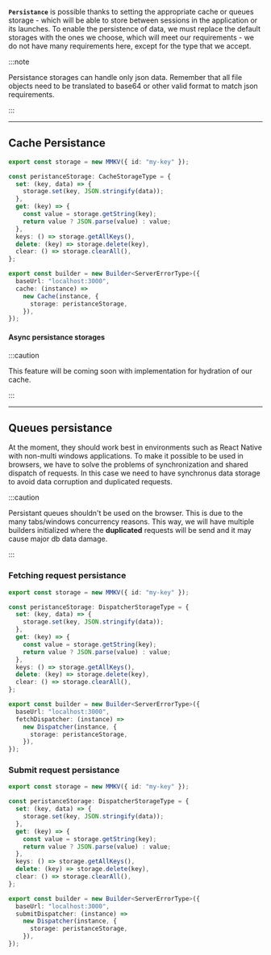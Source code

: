 **`Persistance`** is possible thanks to setting the appropriate cache or queues storage - which will be able to store
between sessions in the application or its launches. To enable the persistence of data, we must replace the default
storages with the ones we choose, which will meet our requirements - we do not have many requirements here, except for
the type that we accept.

:::note

Persistance storages can handle only json data. Remember that all file objects need to be translated to base64 or other
valid format to match json requirements.

:::

---

## Cache Persistance

```ts
export const storage = new MMKV({ id: "my-key" });

const peristanceStorage: CacheStorageType = {
  set: (key, data) => {
    storage.set(key, JSON.stringify(data));
  },
  get: (key) => {
    const value = storage.getString(key);
    return value ? JSON.parse(value) : value;
  },
  keys: () => storage.getAllKeys(),
  delete: (key) => storage.delete(key),
  clear: () => storage.clearAll(),
};

export const builder = new Builder<ServerErrorType>({
  baseUrl: "localhost:3000",
  cache: (instance) =>
    new Cache(instance, {
      storage: peristanceStorage,
    }),
});
```

#### Async persistance storages

:::caution

This feature will be coming soon with implementation for hydration of our cache.

:::

---

## Queues persistance

At the moment, they should work best in environments such as React Native with non-multi windows applications. To make
it possible to be used in browsers, we have to solve the problems of synchronization and shared dispatch of requests. In
this case we need to have synchronus data storage to avoid data corruption and duplicated requests.

:::caution

Persistant queues shouldn't be used on the browser. This is due to the many tabs/windows concurrency reasons. This way,
we will have multiple builders initialized where the **duplicated** requests will be send and it may cause major db data
damage.

:::

### Fetching request persistance

```ts
export const storage = new MMKV({ id: "my-key" });

const peristanceStorage: DispatcherStorageType = {
  set: (key, data) => {
    storage.set(key, JSON.stringify(data));
  },
  get: (key) => {
    const value = storage.getString(key);
    return value ? JSON.parse(value) : value;
  },
  keys: () => storage.getAllKeys(),
  delete: (key) => storage.delete(key),
  clear: () => storage.clearAll(),
};

export const builder = new Builder<ServerErrorType>({
  baseUrl: "localhost:3000",
  fetchDispatcher: (instance) =>
    new Dispatcher(instance, {
      storage: peristanceStorage,
    }),
});
```

### Submit request persistance

```ts
export const storage = new MMKV({ id: "my-key" });

const peristanceStorage: DispatcherStorageType = {
  set: (key, data) => {
    storage.set(key, JSON.stringify(data));
  },
  get: (key) => {
    const value = storage.getString(key);
    return value ? JSON.parse(value) : value;
  },
  keys: () => storage.getAllKeys(),
  delete: (key) => storage.delete(key),
  clear: () => storage.clearAll(),
};

export const builder = new Builder<ServerErrorType>({
  baseUrl: "localhost:3000",
  submitDispatcher: (instance) =>
    new Dispatcher(instance, {
      storage: peristanceStorage,
    }),
});
```
